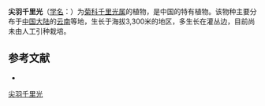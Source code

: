 {{Speciesbox
| name = 尖羽千里光
| status = 
| status_system = 
| image =
| genus = Senecio
| species = acutipinnus
| authority = Hand.-Mazz.
}}

'''尖羽千里光'''（[[学名|学名]]：{{lang|la|''Senecio acutipinnus''}}）为[[菊科|菊科]][[千里光属|千里光属]]的植物，是中国的特有植物。该物种主要分布于[[中国大陆|中国大陆]]的[[云南|云南]]等地，生长于海拔3,300米的地区，多生长在灌丛边，目前尚未由人工引种栽培。

== 参考文献 ==
<div class="references-small">
* {{cite web| url =http://www.bioinfo.cn/db05/KmzwSpecies.php?action=view&id=5386| title =尖羽千里光| work =《中国高等植物数据库全库》| publisher =中国科学院微生物研究所| author =昆明植物研究所| accessdate =2009-02-25| deadurl =yes| archiveurl =https://web.archive.org/web/20160305035803/http://www.bioinfo.cn/db05/KmzwSpecies.php?action=view&id=5386| archivedate =2016-03-05}}
</div>
{{Taxonbar|from=Q11038552}}

[[Category:千里光属|尖羽千里光]]


{{植物小作品}}